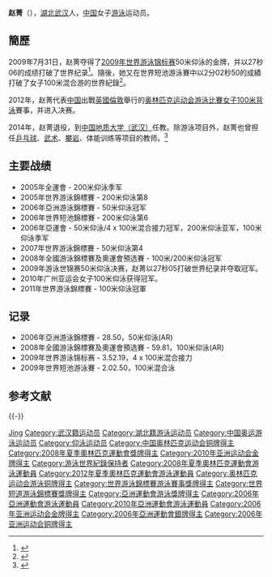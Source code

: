{{noteTA|G1=Aquatics}}
{{Infobox Swimmer
| swimmername    = 赵菁
| image          = 
| imagesize      = 
| caption        = 
| fullname       =   
| nationality    = {{PRC}}
| strokes        = [[仰泳|仰泳]]
| club           = 
| collegeteam    = 
| birth_date      = {{birth_date_and_age|1990|12|31}}<ref name="伦敦奥运">{{cite web|title=2012伦敦奥运会中国体育代表团成员名录 - 赵菁|url=http://2012teamchina.olympic.cn/index.php/personview/persons/15949|access-date=2012-07-18|archive-date=2020-05-12|archive-url=https://web.archive.org/web/20200512050322/http://2012teamchina.olympic.cn/index.php/personview/persons/15949|dead-url=no}}{{zh-cn}}</ref>
| birth_place     = {{CHN}}[[湖北省|湖北省]][[武汉市|武汉市]]
| height         = {{height|m=1.76}}<ref name="伦敦奥运"/>
| weight         = {{weight|kg=63}}<ref name="伦敦奥运"/> 
| medaltemplates =
{{MedalSport|女子[[游泳|游泳]]}}
{{MedalCountry | {{CHN}} }}
{{MedalCompetition|[[奧林匹克運動會|奧林匹克運動會]]}}
{{MedalBronze|[[2008年夏季奥林匹克运动会游泳比赛|2008年 北京]] | [[2008年夏季奥林匹克运动会游泳比赛_-_女子4_x_100米混合泳接力|4 x 100米混合泳接力]]}}
{{MedalCompetition|[[世界游泳锦标赛|世界游泳锦标赛]]}}
{{MedalGold|[[2009年世界游泳锦标赛|2009年 罗马]] | [[2009年世界游泳锦标赛|50米仰泳]]}}
{{MedalGold|[[2009年世界游泳锦标赛|2009年 罗马]] | [[2009年世界游泳锦标赛|4×100米混合接力]]}}
{{MedalGold|[[2011年世界游泳锦标赛|2011年 上海]] | [[2011年世界游泳锦标赛|100米仰泳]]}}
{{MedalGold|[[2013年世界游泳锦标赛|2013年 巴塞隆拿]] | [[2013年世界游泳锦标赛|50米仰泳]]}}
{{MedalCompetition|[[亞洲運動會|亞洲運動會]]}}
{{MedalGold|[[2010年亞洲運動會|2010年 廣州]]| [[2010年亞洲運動會游泳比賽|100米仰泳]]}}
{{MedalGold|[[2010年亞洲運動會|2010年 廣州]]| [[2010年亞洲運動會游泳比賽|200米仰泳]]}}
{{MedalGold|[[2010年亞洲運動會|2010年 廣州]]| [[2010年亞洲運動會游泳比賽|4x100米混合泳接力]]}}
{{MedalCompetition|[[東亞運動會|東亞運動會]]}}
{{MedalSilver|[[2009年東亞運動會|2009年 香港]]| [[2009年東亞運動會游泳比賽|50米仰泳]]}}
{{MedalSilver|[[2009年東亞運動會|2009年 香港]]| [[2009年東亞運動會游泳比賽|100米仰泳]]}}
}}
'''赵菁'''（{{bd|1990年|12月31日|||CatIdx=Z赵}}），[[湖北|湖北]][[武汉|武汉]]人，[[中华人民共和国|中国]]女子[[游泳|游泳]]运动员。

== 簡歷 ==
2009年7月31日，赵菁夺得了[[2009年世界游泳锦标赛|2009年世界游泳锦标赛]]50米仰泳的金牌，并以27秒06的成绩打破了世界纪录<ref>{{cite web | url = http://sports.sina.com.cn/o/2009-07-31/01274509305.shtml | title = 世锦赛50米仰泳决赛 赵菁破世界纪录夺冠高畅第三 | publisher = 新浪体育 | date = 2009-07-31 | access-date = 2009-07-31 | archive-date = 2020-05-12 | archive-url = https://web.archive.org/web/20200512050329/http://sports.sina.com.cn/o/2009-07-31/01274509305.shtml | dead-url = no }}</ref>。隨後，她又在世界短池游泳賽中以2分02秒50的成績打破了女子100米混合游的世界紀錄<ref>{{Cite web |url=http://hk.sports.yahoo.com/091112/65/3kyu1.html |title=劉子歌二百蝶破世績 |access-date=2009-11-13 |archive-date=2009-11-16 |archive-url=https://web.archive.org/web/20091116143912/http://hk.sports.yahoo.com/091112/65/3kyu1.html |dead-url=no }}</ref>。

2012年，赵菁代表[[2012年夏季奥林匹克运动会中国代表团|中国]]出戰[[英國|英國]][[倫敦|倫敦]]舉行的[[2012年夏季奥林匹克运动会|奥林匹克运动会]][[2012年夏季奧林匹克運動會游泳比賽|游泳比賽]][[2012年夏季奧林匹克運動會女子100米背泳比賽|女子100米背泳]]賽事，并进入决赛。

2014年，赵菁退役，到[[中国地质大学（武汉）|中国地质大学（武汉）]]任教。除游泳项目外，赵菁也曾担任[[乒乓球|乒乓球]]、[[武术|武术]]、[[攀岩|攀岩]]、体能训练等项目的教师。<ref>{{cite news |author1=杨佳峰 |author2=陈华文 |title=说起来你们可能不信 我的乒乓球老师是世界游泳冠军 |url=http://cjrb.cjn.cn/html/2019-08/21/content_144625.htm |accessdate=2019-08-21 |publisher=长江日报 |date=2019-08-17 |archive-date=2019-08-21 |archive-url=https://web.archive.org/web/20190821034546/http://cjrb.cjn.cn/html/2019-08/21/content_144625.htm |dead-url=no }}</ref>

== 主要战绩 ==
*2005年全運會 - 200米仰泳季军
*2005年世界游泳錦標賽 - 200米仰泳第8
*2006年亞洲游泳錦標賽 - 50米仰泳冠军
*2006年世界短池錦標賽 - 200米仰泳第6
*2006年亞運會 - 50米仰泳/4 x 100米混合接力冠军，200米仰泳亚军，100米仰泳季军
*2007年世界游泳錦標賽 - 50米仰泳第4
*2008年全國游泳錦標賽及奧運會預选賽 - 100米/200米仰泳冠军
*2009年游泳世锦赛50米仰泳决赛，赵菁以27秒05打破世界纪录并夺取冠军。
*2010年广州亚运会女子100米仰泳获得冠军。
*2011年世界游泳錦標賽 - 100米仰泳冠軍

== 记录 ==
*2006年亞洲游泳錦標賽 - 28.50，50米仰泳(AR)
*2008年全國游泳錦標賽及奧運會預选賽 - 59.81，100米仰泳(AR)
*2009年世界游泳锦标赛 - 3.52.19，4 x 100米混合接力
*2009年世界短池游泳賽 - 2.02.50，100米混合泳

== 参考文献 ==
{{Reflist}}

{{-}}
{{2012 China Olympic Swimming Team}}
{{2008 China Olympic Swimming Team}}
{{亚洲运动会游泳比赛女子50米仰泳冠军}}
{{亚洲运动会游泳比赛女子100米仰泳冠军}}
{{亚洲运动会游泳比赛女子200米仰泳冠军}}

{{Authority control}}
{{DEFAULTSORT:Zhao Jing}}
[[Category:赵姓|Jing]]
[[Category:武汉籍运动员|Category:武汉籍运动员]]
[[Category:湖北籍游泳运动员|Category:湖北籍游泳运动员]]
[[Category:中国奥运游泳运动员|Category:中国奥运游泳运动员]]
[[Category:仰泳运动员|Category:仰泳运动员]]
[[Category:中国奥林匹克运动会铜牌得主|Category:中国奥林匹克运动会铜牌得主]]
[[Category:2008年夏季奧林匹克運動會獎牌得主|Category:2008年夏季奧林匹克運動會獎牌得主]]
[[Category:2010年亚洲运动会金牌得主|Category:2010年亚洲运动会金牌得主]]
[[Category:游泳世界紀錄保持者|Category:游泳世界紀錄保持者]]
[[Category:2008年夏季奧林匹克運動會游泳運動員|Category:2008年夏季奧林匹克運動會游泳運動員]]
[[Category:2012年夏季奧林匹克運動會游泳運動員|Category:2012年夏季奧林匹克運動會游泳運動員]]
[[Category:奥林匹克运动会游泳铜牌得主|Category:奥林匹克运动会游泳铜牌得主]]
[[Category:世界游泳錦標賽游泳賽事獎牌得主|Category:世界游泳錦標賽游泳賽事獎牌得主]]
[[Category:世界短道游泳錦標賽獎牌得主|Category:世界短道游泳錦標賽獎牌得主]]
[[Category:亞洲運動會游泳獎牌得主|Category:亞洲運動會游泳獎牌得主]]
[[Category:2006年亞洲運動會游泳運動員|Category:2006年亞洲運動會游泳運動員]]
[[Category:2010年亞洲運動會游泳運動員|Category:2010年亞洲運動會游泳運動員]]
[[Category:2006年亚洲运动会金牌得主|Category:2006年亚洲运动会金牌得主]]
[[Category:2006年亞洲運動會銀牌得主|Category:2006年亞洲運動會銀牌得主]]
[[Category:2006年亚洲运动会铜牌得主|Category:2006年亚洲运动会铜牌得主]]